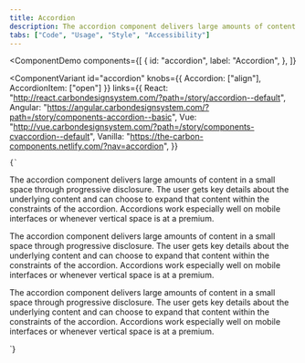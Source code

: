 ```yaml
---
title: Accordion
description: The accordion component delivers large amounts of content in a small space through progressive disclosure. The user gets key details about the underlying content and can choose to expand that content.
tabs: ["Code", "Usage", "Style", "Accessibility"]
---
```


<ComponentDemo
  components={[
    {
      id: "accordion",
      label: "Accordion",
    },
  ]}
>
  <ComponentVariant
    id="accordion"
    knobs={{ Accordion: ["align"], AccordionItem: ["open"] }}
    links={{
      React:
        "http://react.carbondesignsystem.com/?path=/story/accordion--default",
      Angular:
        "https://angular.carbondesignsystem.com/?path=/story/components-accordion--basic",
      Vue:
        "http://vue.carbondesignsystem.com/?path=/story/components-cvaccordion--default",
      Vanilla: "https://the-carbon-components.netlify.com/?nav=accordion",
    }}
  >
    {`
  <Accordion>
    <AccordionItem title="Title 1"><p>The accordion component delivers large amounts of content in a small space through progressive disclosure. The user gets key details about the underlying content and can choose to expand that content within the constraints of the accordion. Accordions work especially well on mobile interfaces or whenever vertical space is at a premium.</p></AccordionItem>
    <AccordionItem title="Title 2"><p>The accordion component delivers large amounts of content in a small space through progressive disclosure. The user gets key details about the underlying content and can choose to expand that content within the constraints of the accordion. Accordions work especially well on mobile interfaces or whenever vertical space is at a premium.</p></AccordionItem>
    <AccordionItem title="Title 3"><p>The accordion component delivers large amounts of content in a small space through progressive disclosure. The user gets key details about the underlying content and can choose to expand that content within the constraints of the accordion. Accordions work especially well on mobile interfaces or whenever vertical space is at a premium.</p></AccordionItem>
  </Accordion>
  `}
  </ComponentVariant>
</ComponentDemo>
